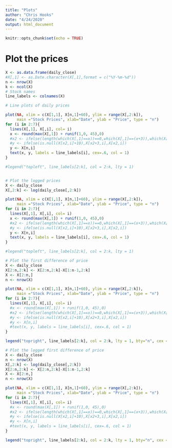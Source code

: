 ```yaml
---
title: "Plots"
author: "Chris Hooks"
date: "4/24/2020"
output: html_document
---
```


```r
knitr::opts_chunk$set(echo = TRUE)
```


# Plot the prices
```r
X <- as.data.frame(daily_close)
#X[,1] <- as.Date.character(X[,1],format = c("%Y-%m-%d"))
n <- nrow(X)
k <- ncol(X)
# Stock names
line_labels <- colnames(X)
```

```r
# Line plots of daily prices

plot(NA, xlim = c(X[1,1], X[n,1]+60), ylim = range(X[,2:k]),
     main ="Stock Prices", xlab="Date", ylab = "Price", type = "n")
for (i in 2:7){
  lines(X[,1], X[,i], col= i)
  x <- round(max(X[,1]) + runif(1,0, 45),0)
  #x2 <- ifelse(length(which(X[,1]==x))==0,which(X[,1]==(x+3)),which(X[,1]==x))
  #y <- ifelse(is.null(X[x2,i]+10),X[x2+3,i],X[x2,i])
  y <- X[n,i]
  text(x, y, labels = line_labels[i], cex=.6, col = 1)
}

#legend("topleft", line_labels[2:k], col = 2:k, lty = 1)
```

```r

```


```r
# Plot the logged prices
X <- daily_close
X[,2:k] <- log(daily_close[,2:k])

plot(NA, xlim = c(X[1,1], X[n,1]+60), ylim = range(X[,2:k]),
     main ="Stock Prices", xlab="Date", ylab = "Price", type = "n")
for (i in 2:7){
  lines(X[,1], X[,i], col= i)
  x <- round(max(X[,1]) + runif(1,0, 45),0)
  #x2 <- ifelse(length(which(X[,1]==x))==0,which(X[,1]==(x+3)),which(X[,1]==x))
  #y <- ifelse(is.null(X[x2,i]+10),X[x2+3,i],X[x2,i])
  y <- X[n,i]
  text(x, y, labels = line_labels[i], cex=.6, col = 1)
}

#legend("topleft", line_labels[2:k], col = 2:k, lty = 1)
```

```r
# Plot the first difference of price
X <- daily_close
X[2:n,2:k] <- X[2:n,2:k]-X[1:n-1,2:k]
X <- X[2:n,]
n <- nrow(X)

plot(NA, xlim = c(X[1,1], X[n,1]+60), ylim = range(X[,2:k]),
     main ="Stock Prices", xlab="Date", ylab = "Price", type = "n")
for (i in 2:7){
  lines(X[,1], X[,i], col= i)
  #x <- round(max(X[,1]) + runif(1,0, 45),0)
  #x2 <- ifelse(length(which(X[,1]==x))==0,which(X[,1]==(x+3)),which(X[,1]==x))
  #y <- ifelse(is.null(X[x2,i]+10),X[x2+3,i],X[x2,i])
  #y <- X[n,i]
  #text(x, y, labels = line_labels[i], cex=.6, col = 1)
}

legend("topright", line_labels[2:k], col = 2:k, lty = 1, bty="n", cex = 0.6)
```

```r
# Plot the logged first difference of price
X <- daily_close
n <- nrow(X)
X[,2:k] <- log(daily_close[,2:k])
X[2:n,2:k] <- X[2:n,2:k]-X[1:n-1,2:k]
X <- X[2:n,]
n <- nrow(X)

plot(NA, xlim = c(X[1,1], X[n,1]+60), ylim = range(X[,2:k]),
     main ="Stock Prices", xlab="Date", ylab = "Price", type = "n")
for (i in 2:7){
  lines(X[,1], X[,i], col= i)
  #x <- round(max(X[,1]) + runif(1,0, 45),0)
  #x2 <- ifelse(length(which(X[,1]==x))==0,which(X[,1]==(x+3)),which(X[,1]==x))
  #y <- ifelse(is.null(X[x2,i]+10),X[x2+3,i],X[x2,i])
  #y <- X[n,i]
  #text(x, y, labels = line_labels[i], cex=.6, col = 1)
}

legend("topright", line_labels[2:k], col = 2:k, lty = 1, bty="n", cex = 0.6)
```






























